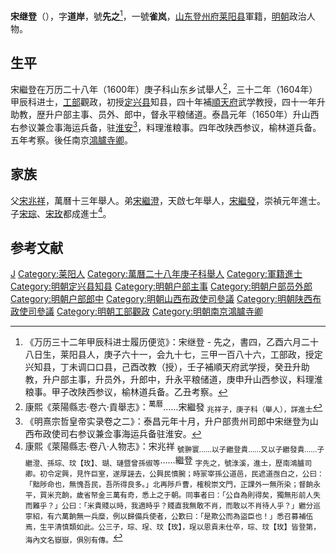 '''宋继登'''（{{bd|？||？|catIdx=}}），字'''道岸'''，號'''先之'''<ref>《万历三十二年甲辰科进士履历便览》：宋继登 - 先之，書四，乙酉六月二十八日生，莱阳县人，庚子六十一，会九十七，三甲一百八十六，工部政，授定兴知县，丁未调口口县，己酉改教（授），壬子補順天府武学授，癸丑升助教，升户部主事，升员外，升郎中，升永平粮储道，庚申升山西参议，料理淮粮事。甲子改陕西参议，榆林道兵备。乙丑考察。</ref>，一號'''雀岚'''，[[山东|山东]][[登州府|登州府]][[莱阳县|莱阳县]]軍籍，[[明朝|明朝]]政治人物。

== 生平 ==
宋繼登在万历二十八年（1600年）庚子科山东乡试舉人<ref>康熙《萊陽縣志·卷六·貢舉志》：<sup>萬曆</sup>……宋繼發 <sub>兆祥子，庚子科（舉人），詳進士</sub></ref>，三十二年（1604年）甲辰科进士，[[工部|工部]]觀政，初授[[定兴县|定兴县]]知县，四十年補[[順天府|順天府]]武学教授，四十一年升助教，歴升户部主事、员外、郎中，督永平粮储道。泰昌元年（1650年）升山西右参议兼佥事海运兵备，驻[[淮安|淮安]]<ref>《明熹宗哲皇帝实录卷之二》：泰昌元年十月，升户部贵州司郎中宋继登为山西布政使司右参议兼佥事海运兵备驻淮安。</ref>，料理淮粮事。四年改陕西参议，榆林道兵备。五年考察。後任南京[[鴻臚寺|鴻臚寺]][[鴻臚寺卿|卿]]。

== 家族 ==
父[[宋兆祥|宋兆祥]]，萬曆十三年舉人。弟[[宋繼澄|宋繼澄]]，天啟七年舉人，[[宋繼發|宋繼發]]，崇禎元年進士。子[[宋琮_(崇禎進士)|宋琮]]、[[宋玫|宋玫]]都成進士<ref>康熙《萊陽縣志·卷八·人物志》：宋兆祥 <sub>號翀寰……以子繼登貴……又以子繼發貴……子繼澄、孫琮、玟【玫】、瑚、璉暨曾孫俶等</sub>……繼登 <sub>字先之，號淥溪，進士，歷南鴻臚司卿。初令定興，見忤巨室，遂厚誣去，公興民憤腕；時冡宰孫公道邑，民遮道亟白之，公曰：「黜陟命也，無愧吾民，吾所得良多。」北再陟戶曹，榷稅崇文門，正課外一無所染；督餉永平，買米充餉，歲省帑金三萬有奇，悉上之于朝。同事者曰：「公自為則得矣，獨無形前人失而難乎？」公曰：「米貴賤以時，我適時乎？賤直我無敢不肖，而敢以不肖待人乎？」繼分巡寧紹，有六萬餉無一兵糜，例以歸備兵使者，公歎曰：「是欺公而為盜臣也！」悉召募補伍焉，生平清慎類如此。公三子，琮、珵、玟【玫】，珵以恩貢未仕卒，琮、玟【玫】皆登第，海內文名嶽嶽，俱別有傳。</sub></ref>。

==参考文献==
{{reflist}}

{{start box}}
{{s-off}}
{{s-before|[[李瑾_(萬曆進士)|李瑾]]}}
{{s-title|明朝定興縣知縣|1605年－1609年}}
{{s-after|[[蔡士廉|蔡士廉]]}}
{{end box}}

{{萬曆三十二年甲辰科殿試金榜}}

{{Authority control}}

{{DEFAULTSORT:}}
[[Category:宋姓|J]]
[[Category:莱阳人|Category:莱阳人]]
[[Category:萬曆二十八年庚子科舉人|Category:萬曆二十八年庚子科舉人]]
[[Category:軍籍進士|Category:軍籍進士]]
[[Category:明朝定兴县知县|Category:明朝定兴县知县]]
[[Category:明朝户部主事|Category:明朝户部主事]]
[[Category:明朝户部员外郎|Category:明朝户部员外郎]]
[[Category:明朝户部郎中|Category:明朝户部郎中]]
[[Category:明朝山西布政使司參議|Category:明朝山西布政使司參議]]
[[Category:明朝陕西布政使司參議|Category:明朝陕西布政使司參議]]
[[Category:明朝工部觀政|Category:明朝工部觀政]]
[[Category:明朝南京鴻臚寺卿|Category:明朝南京鴻臚寺卿]]
